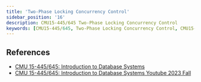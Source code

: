 ```yaml
---
title: 'Two-Phase Locking Concurrency Control'
sidebar_position: '16'
description: CMU15-445/645 Two-Phase Locking Concurrency Control
keywords: [CMU15-445/645, Two-Phase Locking Concurrency Control, CMU15-445/645 筆記]
---
```


<head>
  <title>CMU 15-445/645 筆記 Two-Phase Locking Concurrency Control</title>
</head>

## References

- [CMU 15-445/645: Introduction to Database Systems](https://15445.courses.cs.cmu.edu/fall2023/)
- [CMU 15-445/645: Introduction to Database Systems Youtube 2023 Fall](https://www.youtube.com/watch?v=9uvn9STdKvA&list=PLSE8ODhjZXjbj8BMuIrRcacnQh20hmY9g&index=17)
